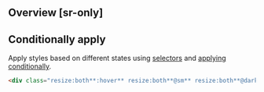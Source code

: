 ## Overview [sr-only]
<Overview/>

## Conditionally apply
Apply styles based on different states using [selectors](/guide/state-selectors) and [applying conditionally](/guide/applying-conditionally).
```html
<div class="resize:both**:hover** resize:both**@sm** resize:both**@dark** resize:both**@print**">…</div>
```

